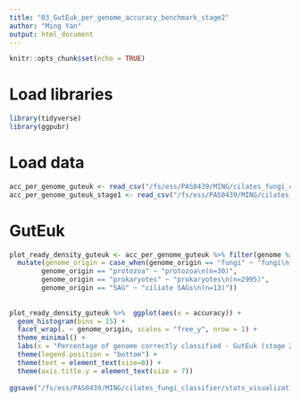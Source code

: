 ```yaml
---
title: "03_GutEuk_per_genome_accuracy_benchmark_stage2"
author: "Ming Yan"
output: html_document
---
```


```r
knitr::opts_chunk$set(echo = TRUE)
```

# Load libraries
```r
library(tidyverse)
library(ggpubr)
```

# Load data
```r
acc_per_genome_guteuk <- read_csv("/fs/ess/PAS0439/MING/cilates_fungi_classifier/stats_visualization/accuracy_per_genome_stage2.csv")
acc_per_genome_guteuk_stage1 <- read_csv("/fs/ess/PAS0439/MING/cilates_fungi_classifier/stats_visualization/accuracy_per_genome_guteuk.csv")
```

# GutEuk 
```r
plot_ready_density_guteuk <- acc_per_genome_guteuk %>% filter(genome %in% acc_per_genome_guteuk_stage1$genome) %>%  mutate(accuracy = accuracy*100) %>% 
  mutate(genome_origin = case_when(genome_origin == "fungi" ~ "fungi\n(n=93)", 
        genome_origin == "protozoa" ~ "protozoa\n(n=30)",
        genome_origin == "prokaryotes" ~ "prokaryotes\n(n=2995)",
        genome_origin == "SAG" ~ "ciliate SAGs\n(n=13)"))
 
  
plot_ready_density_guteuk %>%  ggplot(aes(x = accuracy)) + 
  geom_histogram(bins = 15) + 
  facet_wrap(. ~ genome_origin, scales = "free_y", nrow = 1) + 
  theme_minimal() +
  labs(x = "Percentage of genome correctly classified - GutEuk (stage 2)", y = "Number of genomes") +
  theme(legend.position = "bottom") +
  theme(text = element_text(size=8)) +
  theme(axis.title.y = element_text(size = 7))
  
ggsave("/fs/ess/PAS0439/MING/cilates_fungi_classifier/stats_visualization/accuracy_per_genome_guteuk_stage2.svg", width = 6, height = 1.5, units = "in")

```


